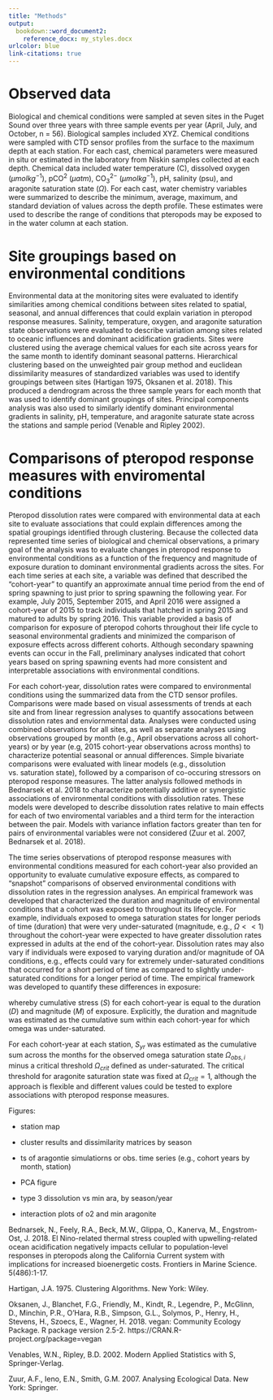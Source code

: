 ```yaml
---
title: "Methods"
output: 
  bookdown::word_document2:
    reference_docx: my_styles.docx
urlcolor: blue
link-citations: true
---
```


# Observed data

Biological and chemical conditions were sampled at seven sites in the Puget Sound over three years with three sample events per year (April, July, and October, n = 56).  Biological samples included XYZ.  Chemical conditions were sampled with CTD sensor profiles from the surface to the maximum depth at each station.  For each cast, chemical parameters were measured in situ or estimated in the laboratory from Niskin samples collected at each depth.  Chemical data included water temperature (C), dissolved oxygen ($\mu mol kg^{-1}$), pCO$^2$ ($\mu atm$), CO$_{3}^{2-}$ ($\mu mol kg^{-1}$), pH, salinity (psu), and aragonite saturation state ($\Omega$). For each cast, water chemistry variables were summarized to describe the minimum, average, maximum, and standard deviation of values across the depth profile.  These estimates were used to describe the range of conditions that pteropods may be exposed to in the water column at each station.  

# Site groupings based on environmental conditions

Environmental data at the monitoring sites were evaluated to identify similarities among chemical conditions between sites related to spatial, seasonal, and annual differences that could explain variation in pteropod response measures.  Salinity, temperature, oxygen, and aragonite saturation state observations were evaluated to describe variation among sites related to oceanic influences and dominant acidification gradients.  Sites were clustered using the average chemical values for each site across years for the same month to identify dominant seasonal patterns.  Hierarchical clustering based on the unweighted pair group method and euclidean dissimilarity measures of standardized variables was used to identify groupings between sites (Hartigan 1975, Oksanen et al. 2018).  This produced a dendrogram across the three sample years for each month that was used to identify dominant groupings of sites.  Principal components analysis was also used to similarly identify dominant environmental gradients in salinity, pH, temperature, and aragonite saturate state across the stations and sample period (Venable and Ripley 2002).

# Comparisons of pteropod response measures with enviromental conditions

Pteropod dissolution rates were compared with environmental data at each site to evaluate associations that could explain differences among the spatial groupings identified through clustering.  Because the collected data represented time series of biological and chemical observations, a primary goal of the analysis was to evaluate changes in pteropod response to environmental conditions as a function of the frequency and magnitude of exposure duration to dominant environmental gradients across the sites.  For each time series at each site, a variable was defined that described the "cohort-year" to quantify an approximate annual time period from the end of spring spawning to just prior to spring spawning the following year.  For example, July 2015, September 2015, and April 2016 were assigned a cohort-year of 2015 to track individuals that hatched in spring 2015 and matured to adults by spring 2016.  This variable provided a basis of comparison for exposure of pteropod cohorts throughout their life cycle to seasonal environmental gradients and minimized the comparison of exposure effects across different cohorts.  Although secondary spawning events can occur in the Fall, preliminary analyses indicated that cohort years based on spring spawning events had more consistent and interpretable associations with environmental conditions.

For each cohort-year, dissolution rates were compared to environmental conditions using the summarized data from the CTD sensor profiles.  Comparisons were made based on visual assessments of trends at each site and from linear regression analyses to quantify assocations between dissolution rates and enviornmental data.  Analyses were conducted using combined observations for all sites, as well as separate analyses using observations grouped by month (e.g., April observations across all cohort-years) or by year (e.g, 2015 cohort-year observations across months) to characterize potential seasonal or annual differences.  Simple bivariate comparisons were evaluated with linear models (e.g., dissolution vs. saturation state), followed by a comparison of co-occuring stressors on pteropod response measures.  The latter analysis followed methods in Bednarsek et al. 2018 to characterize potentially additive or synergistic associations of environmental conditions with dissolution rates.  These models were developed to describe dissolution rates relative to main effects for each of two enviromental variables and a third term for the interaction between the pair.  Models with variance inflation factors greater than ten for pairs of environmental variables were not considered (Zuur et al. 2007, Bednarsek et al. 2018).  

The time series observations of pteropod response measures with environmental conditions measured for each cohort-year also provided an opportunity to evaluate cumulative exposure effects, as compared to "snapshot" comparisons of observed environmental conditions with dissolution rates in the regression analyses.  An empirical framework was developed that characterized the duration and magnitude of environmental conditions that a cohort was exposed to throughout its lifecycle.  For example, individuals exposed to omega saturation states for longer periods of time (duration) that were very under-saturated (magnitude, e.g., $\Omega << 1$) throughout the cohort-year were expected to have greater dissolution rates expressed in adults at the end of the cohort-year. Dissolution rates may also vary if individuals were exposed to varying duration and/or magnitude of OA conditions, e.g., effects could vary for extremely under-saturated conditions that occurred for a short period of time as compared to slightly under-saturated conditions for a longer period of time. The empirical framework was developed to quantify these differences in exposure:

\begin{equation}
S = D + M
(\#eq:strshr)
\end{equation}

whereby cumulative stress ($S$) for each cohort-year is equal to the duration ($D$) and magnitude ($M$) of exposure.  Explicitly, the duration and magnitude was estimated as the cumulative sum within each cohort-year for which omega was under-saturated. 

\begin{equation}
S_{yr} = \sum_{i \in month} \Omega_{obs, i} - \Omega_{crit}
(\#eq:strlng)
\end{equation}

For each cohort-year at each station, $S_{yr}$ was estimated as the cumulative sum across the months for the observed omega saturation state $\Omega_{obs, i}$ minus a critical threshold $\Omega_{crit}$ defined as under-saturated. The critical threshold for aragonite saturation state was fixed at $\Omega_{crit} = 1$, although the approach is flexible and different values could be tested to explore associations with pteropod response measures.

Figures: 

* station map

* cluster results and dissimilarity matrices by season
 
* ts of aragontie simulatiorns or obs. time series (e.g., cohort years by month, station)

* PCA figure

* type 3 dissolution vs min ara, by season/year

* interaction plots of o2 and min aragonite

Bednarsek, N., Feely, R.A., Beck, M.W., Glippa, O., Kanerva, M., Engstrom-Ost, J. 2018. El Nino-related thermal stress coupled with upwelling-related ocean acidification negatively impacts cellular to population-level responses in pteropods along the California Current system with implications for increased bioenergetic costs. Frontiers in Marine Science. 5(486):1-17. 

Hartigan, J.A. 1975. Clustering Algorithms. New York: Wiley.

Oksanen, J., Blanchet, F.G., Friendly, M., Kindt, R., Legendre, P., McGlinn, D., Minchin, P.R., O'Hara, R.B., Simpson, G.L., Solymos, P., Henry, H., Stevens, H., Szoecs, E., Wagner, H. 2018. vegan: Community Ecology Package. R package version 2.5-2. https://CRAN.R-project.org/package=vegan

Venables, W.N., Ripley, B.D. 2002. Modern Applied Statistics with S, Springer-Verlag.

Zuur, A.F., Ieno, E.N., Smith, G.M. 2007. Analysing Ecological Data. New York: Springer.
